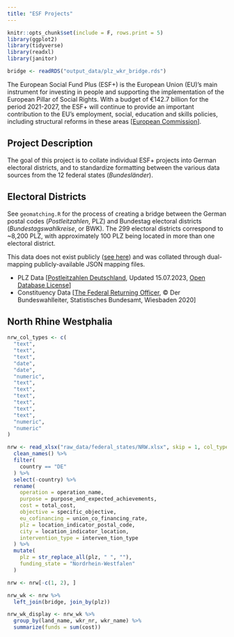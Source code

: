 ```yaml
---
title: "ESF Projects"
---
```


```r
knitr::opts_chunk$set(include = F, rows.print = 5)
library(ggplot2)
library(tidyverse)
library(readxl)
library(janitor)

bridge <- readRDS("output_data/plz_wkr_bridge.rds")
```

The European Social Fund Plus (ESF+) is the European Union (EU)’s main instrument for investing in people and supporting the implementation of the European Pillar of Social Rights. With a budget of €142.7 billion for the period 2021-2027, the ESF+ will continue to provide an important contribution to the EU’s employment, social, education and skills policies, including structural reforms in these areas [[European Commission](https://european-social-fund-plus.ec.europa.eu/en/what-esf)].

## Project Description

The goal of this project is to collate individual ESF+ projects into German electoral districts, and to standardize formatting between the various data sources from the 12 federal states (*Bundesländer*). 

## Electoral Districts

See `geomatching.R` for the process of creating a bridge between the German postal codes (*Postleitzahlen*, PLZ) and Bundestag electoral districts (*Bundestagswahlkreise*, or BWK). The 299 electoral districts correspond to ~8,200 PLZ, with approximately 100 PLZ being located in more than one electoral district. 

This data does not exist publicly ([see here](https://fragdenstaat.de/anfrage/veroffentlichung-einer-vollstandigen-liste-von-postleitzahlen-und-den-zugehorigen-wahlkreisen/)) and was collated through dual-mapping publicly-available JSON mapping files.

* PLZ Data [[Postleitzahlen Deutschland](https://www.suche-postleitzahl.org/downloads), Updated 15.07.2023, [Open Database License](https://www.openstreetmap.org/copyright)]
* Constituency Data [[The Federal Returning Officer](https://www.bundeswahlleiterin.de/en/bundestagswahlen/2021/wahlkreiseinteilung/downloads.html), © Der Bundeswahlleiter, Statistisches Bundesamt, Wiesbaden 2020]

## North Rhine Westphalia

```r
nrw_col_types <- c(
  "text",
  "text",
  "text",
  "date",
  "date",
  "numeric",
  "text",
  "text",
  "text",
  "text",
  "text",
  "text",
  "numeric",
  "numeric"
)

nrw <- read_xlsx("raw_data/federal_states/NRW.xlsx", skip = 1, col_types = nrw_col_types) %>%
  clean_names() %>%
  filter(
    country == "DE"
  ) %>%
  select(-country) %>%
  rename(
    operation = operation_name,
    purpose = purpose_and_expected_achievements,
    cost = total_cost,
    objective = specific_objective,
    eu_cofinancing = union_co_financing_rate,
    plz = location_indicator_postal_code,
    city = location_indicator_location,
    intervention_type = interven_tion_type
  ) %>%
  mutate(
    plz = str_replace_all(plz, " ", ""),
    funding_state = "Nordrhein-Westfalen"
  )

nrw <- nrw[-c(1, 2), ]

nrw_wk <- nrw %>%
  left_join(bridge, join_by(plz))

nrw_wk_display <- nrw_wk %>%
  group_by(land_name, wkr_nr, wkr_name) %>%
  summarize(funds = sum(cost))
```
